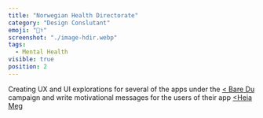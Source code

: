 ```yaml
---
title: "Norwegian Health Directorate"
category: "Design Conslutant"
emoji: "👨‍⚕️"
screenshot: "./image-hdir.webp"
tags:
  - Mental Health
visible: true
position: 2
---
```



Creating UX and UI explorations for several of the apps under the <a href="https://www.helsenorge.no/baredu/" target="_blank" rel="nofollow noopener noreferrer" aria-label="External Link">< Bare Du </Underlining></a> campaign and write motivational messages for the users of their app <a href="https://apps.apple.com/us/app/heia-meg/id1446753385" target="_blank" rel="nofollow noopener noreferrer" aria-label="External Link"><Heia Meg</Underlining></a>
